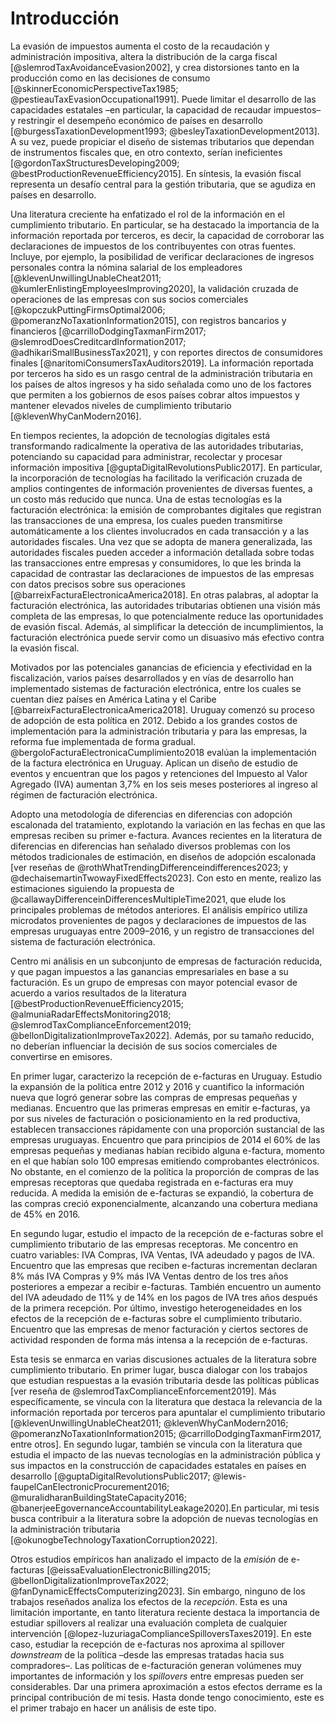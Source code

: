 # Introducción {#sec-intro}

La evasión de impuestos aumenta el costo de la recaudación y administración impositiva, altera la distribución de la carga fiscal [@slemrodTaxAvoidanceEvasion2002], y crea distorsiones tanto en la producción como en las decisiones de consumo [@skinnerEconomicPerspectiveTax1985; @pestieauTaxEvasionOccupational1991]. Puede limitar el desarrollo de las capacidades estatales –en particular, la capacidad de recaudar impuestos– y restringir el desempeño económico de países en desarrollo [@burgessTaxationDevelopment1993; @besleyTaxationDevelopment2013]. A su vez, puede propiciar el diseño de sistemas tributarios que dependan de instrumentos fiscales que, en otro contexto, serían ineficientes [@gordonTaxStructuresDeveloping2009; @bestProductionRevenueEfficiency2015]. En síntesis, la evasión fiscal representa un desafío central para la gestión tributaria, que se agudiza en países en desarrollo.

Una literatura creciente ha enfatizado el rol de la información en el cumplimiento tributario. En particular, se ha destacado la importancia de la información reportada por terceros, es decir, la capacidad de corroborar las declaraciones de impuestos de los contribuyentes con otras fuentes. Incluye, por ejemplo, la posibilidad de verificar declaraciones de ingresos personales contra la nómina salarial de los empleadores [@klevenUnwillingUnableCheat2011; @kumlerEnlistingEmployeesImproving2020], la validación cruzada de operaciones de las empresas con sus socios comerciales [@kopczukPuttingFirmsOptimal2006; @pomeranzNoTaxationInformation2015], con registros bancarios y financieros [@carrilloDodgingTaxmanFirm2017; @slemrodDoesCreditcardInformation2017; @adhikariSmallBusinessTax2021], y con reportes directos de consumidores finales [@naritomiConsumersTaxAuditors2019].  La información reportada por terceros ha sido es un rasgo central de la administración tributaria en los países de altos ingresos y ha sido señalada como uno de los factores que permiten a los gobiernos de esos países cobrar altos impuestos y mantener elevados niveles de cumplimiento tributario [@klevenWhyCanModern2016].

En tiempos recientes, la adopción de tecnologías digitales está transformando radicalmente la operativa de las autoridades tributarias, potenciando su capacidad para administrar, recolectar y procesar información impositiva [@guptaDigitalRevolutionsPublic2017]. En particular, la incorporación de tecnologías ha facilitado la verificación cruzada de amplios contingentes de información provenientes de diversas fuentes, a un costo más reducido que nunca. Una de estas tecnologías es la facturación electrónica: la emisión de comprobantes digitales que registran las transacciones de una empresa, los cuales pueden transmitirse automáticamente a los clientes involucrados en cada transacción y a las autoridades fiscales. Una vez que se adopta de manera generalizada, las autoridades fiscales pueden acceder a información detallada sobre todas las transacciones entre empresas y consumidores, lo que les brinda la capacidad de contrastar las declaraciones de impuestos de las empresas con datos precisos sobre sus operaciones [@barreixFacturaElectronicaAmerica2018]. En otras palabras, al adoptar la facturación electrónica, las autoridades tributarias obtienen una visión más completa de las empresas, lo que potencialmente reduce las oportunidades de evasión fiscal. Además, al simplificar la detección de incumplimientos, la facturación electrónica puede servir como un disuasivo más efectivo contra la evasión fiscal.

Motivados por las potenciales ganancias de eficiencia y efectividad en la fiscalización, varios países desarrollados y en vías de desarrollo han implementado sistemas de facturación electrónica, entre los cuales se cuentan diez países en América Latina y el Caribe [@barreixFacturaElectronicaAmerica2018]. Uruguay comenzó su proceso de adopción de esta política en 2012. Debido a los grandes costos de implementación para la administración tributaria y para las empresas, la reforma fue implementada de forma gradual. @bergoloFacturaElectronicaCumplimiento2018 evalúan la implementación de la factura electrónica en Uruguay. Aplican un diseño de estudio de eventos y encuentran que los pagos y retenciones del Impuesto al Valor Agregado (IVA) aumentan 3,7% en los seis meses posteriores al ingreso al régimen de facturación electrónica.

Adopto una metodología de diferencias en diferencias con adopción escalonada del tratamiento, explotando la variación en las fechas en que las empresas reciben su primer e-factura. Avances recientes en la literatura de diferencias en diferencias han señalado diversos problemas con los métodos tradicionales de estimación, en diseños de adopción escalonada [ver reseñas de @rothWhatTrendingDifferenceindifferences2023; y @dechaisemartinTwowayFixedEffects2023]. Con esto en mente, realizo las estimaciones siguiendo la propuesta de @callawayDifferenceinDifferencesMultipleTime2021, que elude los principales problemas de métodos anteriores. El análisis empírico utiliza microdatos provenientes de pagos y declaraciones de impuestos de las empresas uruguayas entre 2009–2016, y un registro de transacciones del sistema de facturación electrónica.

Centro mi análisis en un subconjunto de empresas de facturación reducida, y que pagan impuestos a las ganancias empresariales en base a su facturación. Es un grupo de empresas con mayor potencial evasor de acuerdo a varios resultados de la literatura [@bestProductionRevenueEfficiency2015; @almuniaRadarEffectsMonitoring2018; @slemrodTaxComplianceEnforcement2019; @bellonDigitalizationImproveTax2022]. Además, por su tamaño reducido, no deberían influenciar la decisión de sus socios comerciales de convertirse en emisores.

En primer lugar, caracterizo la recepción de e-facturas en Uruguay. Estudio la expansión de la política entre 2012 y 2016 y cuantifico la información nueva que logró generar sobre las compras de empresas pequeñas y medianas. Encuentro que las primeras empresas en emitir e-facturas, ya por sus niveles de facturación o posicionamiento en la red productiva, establecen transacciones rápidamente con una proporción sustancial de las empresas uruguayas. Encuentro que para principios de 2014 el 60% de las empresas pequeñas y medianas habían recibido alguna e-factura, momento en el que habían solo 100 empresas emitiendo comprobantes electrónicos. No obstante, en el comienzo de la política la proporción de compras de las empresas receptoras que quedaba registrada en e-facturas era muy reducida. A medida la emisión de e-facturas se expandió, la cobertura de las compras creció exponencialmente, alcanzando una cobertura mediana de 45% en 2016.

En segundo lugar, estudio el impacto de la recepción de e-facturas sobre el cumplimiento tributario de las empresas receptoras. Me concentro en cuatro variables: IVA Compras, IVA Ventas, IVA adeudado y pagos de IVA. Encuentro que las empresas que reciben e-facturas incrementan declaran 8% más IVA Compras y 9% más IVA Ventas dentro de los tres años posteriores a empezar a recibir e-facturas. También encuentro un aumento del IVA adeudado de 11% y de 14% en los pagos de IVA tres años después de la primera recepción.  Por último, investigo heterogeneidades en los efectos de la recepción de e-facturas sobre el cumplimiento tributario. Encuentro que las empresas de menor facturación y ciertos sectores de actividad responden de forma más intensa a la recepción de e-facturas.

Esta tesis se enmarca en varias discusiones actuales de la literatura sobre cumplimiento tributario. En primer lugar, busca dialogar con los trabajos que estudian respuestas a la evasión tributaria desde las políticas públicas [ver reseña de @slemrodTaxComplianceEnforcement2019]. Más específicamente, se vincula con la literatura que destaca la relevancia de la información reportada por terceros para apuntalar el cumplimiento tributario [@klevenUnwillingUnableCheat2011; @klevenWhyCanModern2016; @pomeranzNoTaxationInformation2015; @carrilloDodgingTaxmanFirm2017, entre otros]. En segundo lugar, también se vincula con la literatura que estudia el impacto de las nuevas tecnologías en la administración pública y sus impactos en la construcción de capacidades estatales en países en desarrollo [@guptaDigitalRevolutionsPublic2017; @lewis-faupelCanElectronicProcurement2016; @muralidharanBuildingStateCapacity2016; @banerjeeEgovernanceAccountabilityLeakage2020].En particular, mi tesis busca contribuir a la literatura sobre la adopción de nuevas tecnologías en la administración tributaria [@okunogbeTechnologyTaxationCorruption2022].

Otros estudios empíricos han analizado el impacto de la *emisión* de e-facturas [@eissaEvaluationElectronicBilling2015; @bellonDigitalizationImproveTax2022; @fanDynamicEffectsComputerizing2023]. Sin embargo, ninguno de los trabajos reseñados analiza los efectos de la *recepción*. Esta es una limitación importante, en tanto literatura reciente destaca la importancia de estudiar spillovers al realizar una evaluación completa de cualquier intervención [@lopez-luzuriagaComplianceSpilloversTaxes2019]. En este caso, estudiar la recepción de e-facturas nos aproxima al spillover *downstream* de la política –desde las empresas tratadas hacia sus compradores–. Las políticas de e-facturación generan volúmenes muy importantes de información y los *spillovers* entre empresas pueden ser considerables. Dar una primera aproximación a estos efectos derrame es la principal contribución de mi tesis. Hasta donde tengo conocimiento, este es el primer trabajo en hacer un análisis de este tipo.